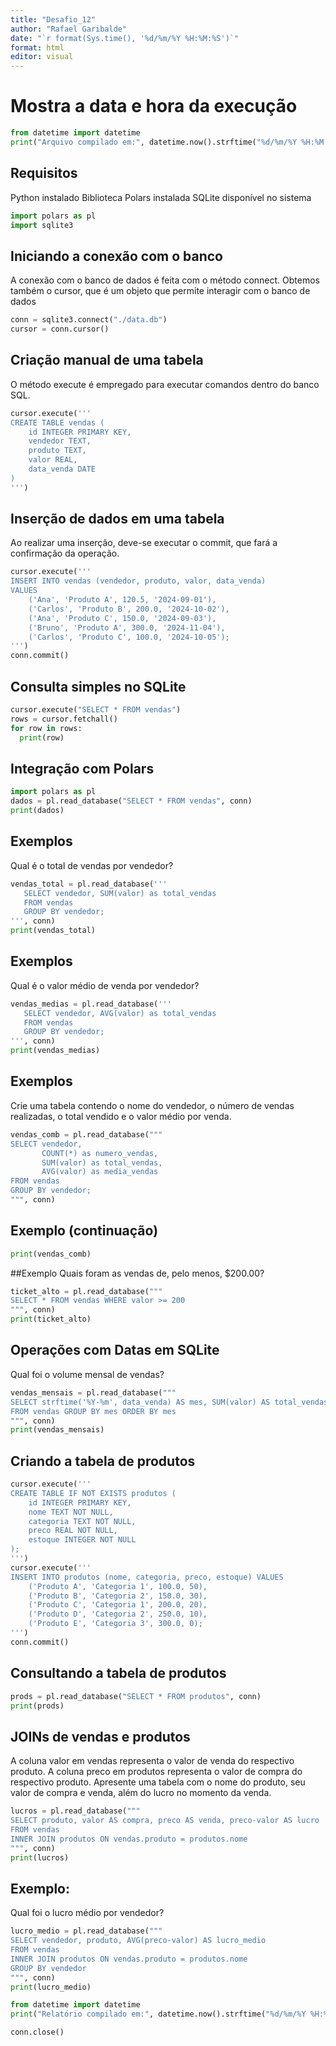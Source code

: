 ---
title: "Desafio_12"
author: "Rafael Garibalde"
date: "`r format(Sys.time(), '%d/%m/%Y %H:%M:%S')`"
format: html
editor: visual
---

# Mostra a data e hora da execução

```{python}
from datetime import datetime
print("Arquivo compilado em:", datetime.now().strftime("%d/%m/%Y %H:%M:%S"))
```

## Requisitos

Python instalado Biblioteca Polars instalada SQLite disponível no sistema

```{python}
import polars as pl
import sqlite3
```

## Iniciando a conexão com o banco

A conexão com o banco de dados é feita com o método connect. Obtemos também o cursor, que é um objeto que permite interagir com o banco de dados

```{python}
conn = sqlite3.connect("./data.db")
cursor = conn.cursor()
```

## Criação manual de uma tabela

O método execute é empregado para executar comandos dentro do banco SQL.

```{python}
cursor.execute('''
CREATE TABLE vendas (
    id INTEGER PRIMARY KEY,
    vendedor TEXT,
    produto TEXT,
    valor REAL,
    data_venda DATE
)
''')
```

## Inserção de dados em uma tabela

Ao realizar uma inserção, deve-se executar o commit, que fará a confirmação da operação.

```{python}

cursor.execute('''
INSERT INTO vendas (vendedor, produto, valor, data_venda)
VALUES
    ('Ana', 'Produto A', 120.5, '2024-09-01'),
    ('Carlos', 'Produto B', 200.0, '2024-10-02'),
    ('Ana', 'Produto C', 150.0, '2024-09-03'),
    ('Bruno', 'Produto A', 300.0, '2024-11-04'),
    ('Carlos', 'Produto C', 100.0, '2024-10-05');
''')
conn.commit()
```

## Consulta simples no SQLite

```{python}
cursor.execute("SELECT * FROM vendas")
rows = cursor.fetchall()
for row in rows:
  print(row)
```

## Integração com Polars

```{python}
import polars as pl
dados = pl.read_database("SELECT * FROM vendas", conn)
print(dados)
```

## Exemplos

Qual é o total de vendas por vendedor?

```{python}
vendas_total = pl.read_database('''
   SELECT vendedor, SUM(valor) as total_vendas
   FROM vendas
   GROUP BY vendedor;
''', conn)
print(vendas_total)
```

## Exemplos

Qual é o valor médio de venda por vendedor?

```{python}
vendas_medias = pl.read_database('''
   SELECT vendedor, AVG(valor) as total_vendas
   FROM vendas
   GROUP BY vendedor;
''', conn)
print(vendas_medias)
```

## Exemplos

Crie uma tabela contendo o nome do vendedor, o número de vendas realizadas, o total vendido e o valor médio por venda.

```{python}
vendas_comb = pl.read_database("""
SELECT vendedor, 
       COUNT(*) as numero_vendas,
       SUM(valor) as total_vendas, 
       AVG(valor) as media_vendas
FROM vendas
GROUP BY vendedor;
""", conn)
```

## Exemplo (continuação)

```{python}
print(vendas_comb)
```

##Exemplo Quais foram as vendas de, pelo menos, \$200.00?

```{python}
ticket_alto = pl.read_database("""
SELECT * FROM vendas WHERE valor >= 200
""", conn)
print(ticket_alto)
```

## Operações com Datas em SQLite

Qual foi o volume mensal de vendas?

```{python}
vendas_mensais = pl.read_database("""
SELECT strftime('%Y-%m', data_venda) AS mes, SUM(valor) AS total_vendas
FROM vendas GROUP BY mes ORDER BY mes
""", conn)
print(vendas_mensais)
```

## Criando a tabela de produtos

```{python}
cursor.execute('''
CREATE TABLE IF NOT EXISTS produtos (
    id INTEGER PRIMARY KEY,
    nome TEXT NOT NULL,
    categoria TEXT NOT NULL,
    preco REAL NOT NULL,
    estoque INTEGER NOT NULL
);
''')
cursor.execute('''
INSERT INTO produtos (nome, categoria, preco, estoque) VALUES
    ('Produto A', 'Categoria 1', 100.0, 50),
    ('Produto B', 'Categoria 2', 150.0, 30),
    ('Produto C', 'Categoria 1', 200.0, 20),
    ('Produto D', 'Categoria 2', 250.0, 10),
    ('Produto E', 'Categoria 3', 300.0, 0);
''')
conn.commit()
```

## Consultando a tabela de produtos

```{python}
prods = pl.read_database("SELECT * FROM produtos", conn)
print(prods)
```

## JOINs de vendas e produtos

A coluna valor em vendas representa o valor de venda do respectivo produto. A coluna preco em produtos representa o valor de compra do respectivo produto. Apresente uma tabela com o nome do produto, seu valor de compra e venda, além do lucro no momento da venda.

```{python}
lucros = pl.read_database("""
SELECT produto, valor AS compra, preco AS venda, preco-valor AS lucro
FROM vendas
INNER JOIN produtos ON vendas.produto = produtos.nome
""", conn)
print(lucros)
```

## Exemplo:

Qual foi o lucro médio por vendedor?

```{python}
lucro_medio = pl.read_database("""
SELECT vendedor, produto, AVG(preco-valor) AS lucro_medio
FROM vendas
INNER JOIN produtos ON vendas.produto = produtos.nome
GROUP BY vendedor
""", conn)
print(lucro_medio)
```

```{python}
from datetime import datetime
print("Relatório compilado em:", datetime.now().strftime("%d/%m/%Y %H:%M:%S"))
```

```{python}
conn.close()
```
